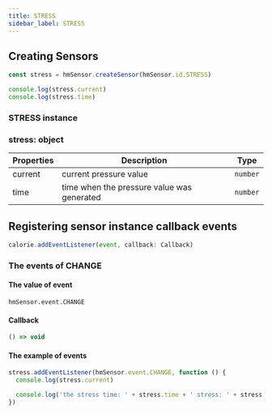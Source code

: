 ```yaml
---
title: STRESS
sidebar_label: STRESS
---
```


## Creating Sensors

```js
const stress = hmSensor.createSensor(hmSensor.id.STRESS)

console.log(stress.current)
console.log(stress.time)
```

### STRESS instance

### stress: object

| Properties |                    Description             | Type |
| ---------- | ------------------------------------------ | -------- |
|   current  |                current pressure value      | `number` |
|    time    | time when the pressure value was generated | `number` |

## Registering sensor instance callback events

```js
calorie.addEventListener(event, callback: Callback)
```

### The events of CHANGE

#### The value of event

`hmSensor.event.CHANGE`

#### Callback

```ts
() => void
```

#### The example of events

```js
stress.addEventListener(hmSensor.event.CHANGE, function () {
  console.log(stress.current)

  console.log('the stress time: ' + stress.time + ' stress: ' + stress.current + '\r\n')
})
```
